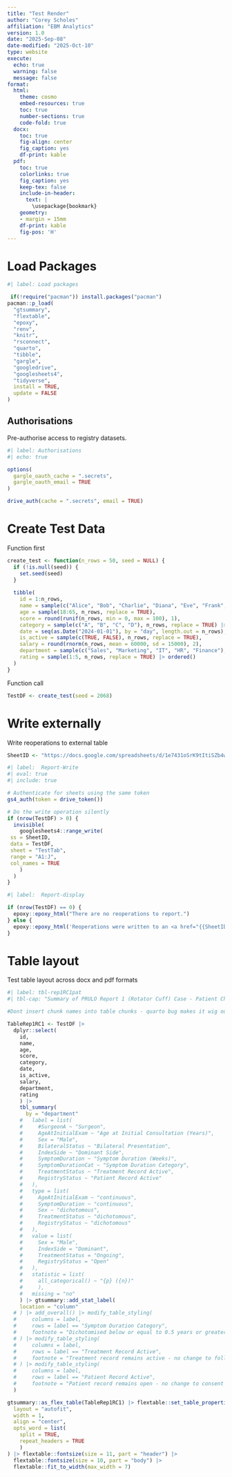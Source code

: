 ```yaml
---
title: "Test Render"
author: "Corey Scholes"
affiliation: "EBM Analytics"
version: 1.0
date: "2025-Sep-08"
date-modified: "2025-Oct-10"
type: website
execute: 
  echo: true
  warning: false
  message: false
format:
  html:
    theme: cosmo
    embed-resources: true
    toc: true
    number-sections: true
    code-fold: true
  docx:
    toc: true
    fig-align: center
    fig_caption: yes
    df-print: kable
  pdf:
    toc: true
    colorlinks: true
    fig_caption: yes
    keep-tex: false
    include-in-header:
      text: |
        \usepackage{bookmark}
    geometry:
    - margin = 15mm
    df-print: kable
    fig-pos: 'H'
---
```


# Load Packages

```r
#| label: Load packages

 if(!require("pacman")) install.packages("pacman")
pacman::p_load(
  "gtsummary",
  "flextable",
  "epoxy",
  "renv",
  "knitr",
  "rsconnect",
  "quarto",
  "tibble",
  "gargle",
  "googledrive",
  "googlesheets4",
  "tidyverse",
  install = TRUE,
  update = FALSE
)

```

## Authorisations

Pre-authorise access to registry datasets.

```r
#| label: Authorisations
#| echo: true

options(
  gargle_oauth_cache = ".secrets",
  gargle_oauth_email = TRUE
)

drive_auth(cache = ".secrets", email = TRUE)

```

# Create Test Data

Function first

```r

create_test <- function(n_rows = 50, seed = NULL) {
  if (!is.null(seed)) {
    set.seed(seed)
  }
  
  tibble(
    id = 1:n_rows,
    name = sample(c("Alice", "Bob", "Charlie", "Diana", "Eve", "Frank", "Grace", "Henry"), n_rows, replace = TRUE),
    age = sample(18:65, n_rows, replace = TRUE),
    score = round(runif(n_rows, min = 0, max = 100), 1),
    category = sample(c("A", "B", "C", "D"), n_rows, replace = TRUE) |> factor(),
    date = seq(as.Date("2024-01-01"), by = "day", length.out = n_rows),
    is_active = sample(c(TRUE, FALSE), n_rows, replace = TRUE),
    salary = round(rnorm(n_rows, mean = 60000, sd = 15000), 2),
    department = sample(c("Sales", "Marketing", "IT", "HR", "Finance"), n_rows, replace = TRUE),
    rating = sample(1:5, n_rows, replace = TRUE) |> ordered()
  )
}

```

Function call

```r


TestDF <- create_test(seed = 2068)

```

# Write externally

<!--# Write reoperations to external sheet -->

Write reoperations to external table

```r

SheetID <- "https://docs.google.com/spreadsheets/d/1e7431oSrK9tItiSZb4wCWPI7nqGqawH8pNgnqgHPNkU/view"

```

```r
#| label:  Report-Write
#| eval: true
#| include: true

# Authenticate for sheets using the same token
gs4_auth(token = drive_token())

# Do the write operation silently
if (nrow(TestDF) > 0) {
  invisible(
    googlesheets4::range_write(
 ss = SheetID,
 data = TestDF,
 sheet = "TestTab",
 range = "A1:J",
 col_names = TRUE
    )
  )
}


```

```r
#| label:  Report-display

if (nrow(TestDF) == 0) {
  epoxy::epoxy_html("There are no reoperations to report.")
} else {
  epoxy::epoxy_html('Reoperations were written to an <a href="{{SheetID}}">external file</a> for further review')
}


```



# Table layout

Test table layout across docx and pdf formats

```r
#| label: tbl-rep1RC1pat
#| tbl-cap: "Summary of PRULO Report 1 (Rotator Cuff) Case - Patient Characteristics"

#Dont insert chunk names into table chunks - quarto bug makes it wig out when there is a named chunk for some reason

TableRep1RC1 <- TestDF |>
  dplyr::select(
    id,
    name,
    age,
    score,
    category,
    date,
    is_active,
    salary,
    department,
    rating
    ) |>
    tbl_summary(
      by = "department"
    #   label = list(
    #     #SurgeonA ~ "Surgeon",
    #     AgeAtInitialExam ~ "Age at Initial Consultation (Years)",
    #     Sex = "Male",
    #     BilateralStatus ~ "Bilateral Presentation",
    #     IndexSide ~ "Dominant Side",
    #     SymptomDuration ~ "Symptom Duration (Weeks)",
    #     SymptomDurationCat ~ "Symptom Duration Category",
    #     TreatmentStatus ~ "Treatment Record Active",
    #     RegistryStatus ~ "Patient Record Active"
    #   ),
    #   type = list(
    #     AgeAtInitialExam ~ "continuous",
    #     SymptomDuration ~ "continuous",
    #     Sex ~ "dichotomous",
    #     TreatmentStatus ~ "dichotomous",
    #     RegistryStatus ~ "dichotomous"
    #   ),
    #   value = list(
    #     Sex = "Male",
    #     IndexSide = "Dominant",
    #     TreatmentStatus = "Ongoing",
    #     RegistryStatus = "Open"
    #   ),
    #   statistic = list(
    #     all_categorical() ~ "{p} ({n})"
    #     ),
    #   missing = "no"
    ) |> gtsummary::add_stat_label(
    location = "column"
  # ) |> add_overall() |> modify_table_styling(
  #     columns = label,
  #     rows = label == "Symptom Duration Category",
  #     footnote = "Dichotomised below or equal to 0.5 years or greater than 0.5 years"
  # ) |> modify_table_styling(
  #     columns = label,
  #     rows = label == "Treatment Record Active",
  #     footnote = "Treatment record remains active - no change to follow up"
  # ) |> modify_table_styling(
  #     columns = label,
  #     rows = label == "Patient Record Active",
  #     footnote = "Patient record remains open - no change to consent or mortality status"
  )

gtsummary::as_flex_table(TableRep1RC1) |> flextable::set_table_properties(
  layout = "autofit",
  width = 1,
  align = "center",
  opts_word = list(
    split = TRUE,
    repeat_headers = TRUE
    )
) |> flextable::fontsize(size = 11, part = "header") |>
  flextable::fontsize(size = 10, part = "body") |>
  flextable::fit_to_width(max_width = 7)

```